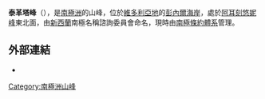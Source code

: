 {{coord|72|41|S|165|34|E|display=title}}

'''泰革塔峰'''（{{lang-en|Taygete Cone}}），是[[南極洲|南極洲]]的山峰，位於[[維多利亞地|維多利亞地]]的[[彭內爾海岸|彭內爾海岸]]，處於[[阿耳刻悠妮峰|阿耳刻悠妮峰]]東北面，由[[新西蘭|新西蘭]]南極名稱諮詢委員會命名，現時由[[南極條約體系|南極條約體系]]管理。

==外部連結==
* {{usgs-gazetteer}}

{{Antarctica-geo-stub}}
[[Category:南極洲山峰|Category:南極洲山峰]]